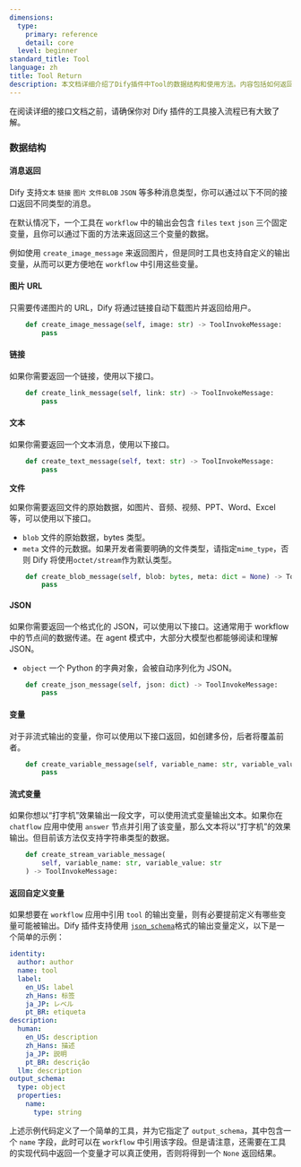 ```yaml
---
dimensions:
  type:
    primary: reference
    detail: core
  level: beginner
standard_title: Tool
language: zh
title: Tool Return
description: 本文档详细介绍了Dify插件中Tool的数据结构和使用方法。内容包括如何返回不同类型的消息（图片URL、链接、文本、文件、JSON）、如何创建变量和流式变量消息以及如何定义工具的输出变量模式以便于在workflow中引用。
---
```


在阅读详细的接口文档之前，请确保你对 Dify 插件的工具接入流程已有大致了解。

### 数据结构

#### 消息返回

Dify 支持`文本` `链接` `图片` `文件BLOB` `JSON` 等多种消息类型，你可以通过以下不同的接口返回不同类型的消息。

在默认情况下，一个工具在 `workflow` 中的输出会包含 `files` `text` `json` 三个固定变量，且你可以通过下面的方法来返回这三个变量的数据。

例如使用 `create_image_message` 来返回图片，但是同时工具也支持自定义的输出变量，从而可以更方便地在 `workflow` 中引用这些变量。

#### **图片 URL**

只需要传递图片的 URL，Dify 将通过链接自动下载图片并返回给用户。

```python
    def create_image_message(self, image: str) -> ToolInvokeMessage:
        pass
```

#### **链接**

如果你需要返回一个链接，使用以下接口。

```python
    def create_link_message(self, link: str) -> ToolInvokeMessage:
        pass
```

#### **文本**

如果你需要返回一个文本消息，使用以下接口。

```python
    def create_text_message(self, text: str) -> ToolInvokeMessage:
        pass
```

**文件**

如果你需要返回文件的原始数据，如图片、音频、视频、PPT、Word、Excel 等，可以使用以下接口。

* `blob` 文件的原始数据，bytes 类型。
* `meta` 文件的元数据。如果开发者需要明确的文件类型，请指定`mime_type`，否则 Dify 将使用`octet/stream`作为默认类型。

```python
    def create_blob_message(self, blob: bytes, meta: dict = None) -> ToolInvokeMessage:
        pass
```

#### **JSON**

如果你需要返回一个格式化的 JSON，可以使用以下接口。这通常用于 workflow 中的节点间的数据传递。在 agent 模式中，大部分大模型也都能够阅读和理解 JSON。

* `object` 一个 Python 的字典对象，会被自动序列化为 JSON。

```python
    def create_json_message(self, json: dict) -> ToolInvokeMessage:
        pass
```

#### **变量**

对于非流式输出的变量，你可以使用以下接口返回，如创建多份，后者将覆盖前者。

```python
    def create_variable_message(self, variable_name: str, variable_value: Any) -> ToolInvokeMessage:
        pass
```

#### **流式变量**

如果你想以“打字机”效果输出一段文字，可以使用流式变量输出文本。如果你在 `chatflow` 应用中使用 `answer` 节点并引用了该变量，那么文本将以“打字机”的效果输出。但目前该方法仅支持字符串类型的数据。

```python
    def create_stream_variable_message(
        self, variable_name: str, variable_value: str
    ) -> ToolInvokeMessage:
```

#### 返回自定义变量

如果想要在 `workflow` 应用中引用 `tool` 的输出变量，则有必要提前定义有哪些变量可能被输出。Dify 插件支持使用 [`json_schema`](https://json-schema.org/)格式的输出变量定义，以下是一个简单的示例：

```yaml
identity:
  author: author
  name: tool
  label:
    en_US: label
    zh_Hans: 标签
    ja_JP: レベル
    pt_BR: etiqueta
description:
  human:
    en_US: description
    zh_Hans: 描述
    ja_JP: 説明
    pt_BR: descrição
  llm: description
output_schema:
  type: object
  properties:
    name:
      type: string
```

上述示例代码定义了一个简单的工具，并为它指定了 `output_schema`，其中包含一个 `name` 字段，此时可以在 `workflow` 中引用该字段。但是请注意，还需要在工具的实现代码中返回一个变量才可以真正使用，否则将得到一个 `None` 返回结果。